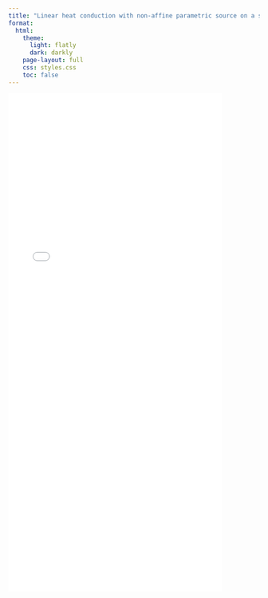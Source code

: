 ```yaml
---
title: "Linear heat conduction with non-affine parametric source on a star-shaped plate"
format:
  html:
    theme:
      light: flatly
      dark: darkly
    page-layout: full
    css: styles.css
    toc: false
---
```


![](linear star shaped.pdf){width="85%" height="1000px"}
